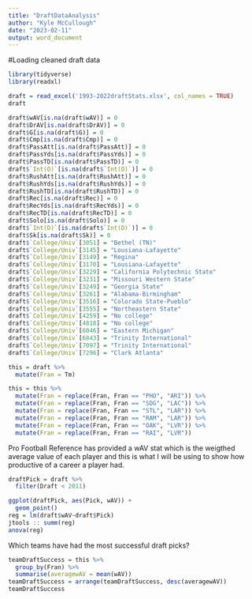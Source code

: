 ---
title: "DraftDataAnalysis"
author: "Kyle McCullough"
date: "2023-02-11"
output: word_document
---

#Loading cleaned draft data
```{r}
library(tidyverse)
library(readxl)

draft = read_excel('1993-2022draftStats.xlsx', col_names = TRUE)
draft

draft$wAV[is.na(draft$wAV)] = 0
draft$DrAV[is.na(draft$DrAV)] = 0
draft$G[is.na(draft$G)] = 0
draft$Cmp[is.na(draft$Cmp)] = 0
draft$PassAtt[is.na(draft$PassAtt)] = 0
draft$PassYds[is.na(draft$PassYds)] = 0
draft$PassTD[is.na(draft$PassTD)] = 0
draft$`Int(O)`[is.na(draft$`Int(O)`)] = 0
draft$RushAtt[is.na(draft$RushAtt)] = 0
draft$RushYds[is.na(draft$RushYds)] = 0
draft$RushTD[is.na(draft$RushTD)] = 0
draft$Rec[is.na(draft$Rec)] = 0
draft$RecYds[is.na(draft$RecYds)] = 0
draft$RecTD[is.na(draft$RecTD)] = 0
draft$Solo[is.na(draft$Solo)] = 0
draft$`Int(D)`[is.na(draft$`Int(D)`)] = 0
draft$Sk[is.na(draft$Sk)] = 0
draft$`College/Univ`[3051] = "Bethel (TN)"
draft$`College/Univ`[3145] = "Lousiana-Lafayette"
draft$`College/Univ`[3149] = "Regina"
draft$`College/Univ`[3170] = "Lousiana-Lafayette"
draft$`College/Univ`[3229] = "California Polytechnic State"
draft$`College/Univ`[3231] = "Missouri Western State"
draft$`College/Univ`[3249] = "Georgia State"
draft$`College/Univ`[3261] = "Alabama-Birmingham"
draft$`College/Univ`[3516] = "Colorado State-Pueblo"
draft$`College/Univ`[3555] = "Northeastern State"
draft$`College/Univ`[4259] = "No college"
draft$`College/Univ`[4818] = "No college"
draft$`College/Univ`[6046] = "Eastern Michigan"
draft$`College/Univ`[6843] = "Trinity International"
draft$`College/Univ`[7097] = "Trinity International"
draft$`College/Univ`[7296] = "Clark Atlanta"

this = draft %>%
  mutate(Fran = Tm)

this = this %>%
  mutate(Fran = replace(Fran, Fran == "PHO", "ARI")) %>%
  mutate(Fran = replace(Fran, Fran == "SDG", "LAC")) %>%
  mutate(Fran = replace(Fran, Fran == "STL", "LAR")) %>%
  mutate(Fran = replace(Fran, Fran == "RAM", "LAR")) %>%
  mutate(Fran = replace(Fran, Fran == "OAK", "LVR")) %>%
  mutate(Fran = replace(Fran, Fran == "RAI", "LVR"))
```


Pro Football Reference has provided a wAV stat which is the weigthed average value
of each player and this is what I will be using to show how productive of a career
a player had.
```{r}
draftPick = draft %>%
  filter(Draft < 2011)

ggplot(draftPick, aes(Pick, wAV)) +
  geom_point()
reg = lm(draft$wAV~draft$Pick)
jtools :: summ(reg)
anova(reg)
```

Which teams have had the most successful draft picks?
```{r}
teamDraftSuccess = this %>%
  group_by(Fran) %>%
  summarise(averagewAV = mean(wAV))
teamDraftSuccess = arrange(teamDraftSuccess, desc(averagewAV))
teamDraftSuccess
```

